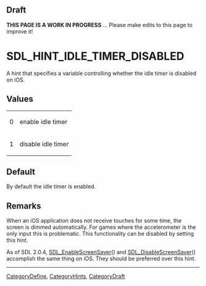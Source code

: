 == Draft ==

'''THIS PAGE IS A WORK IN PROGRESS''' ... Please make edits to this page to improve it!


= SDL_HINT_IDLE_TIMER_DISABLED =
A hint that specifies a variable controlling whether the idle timer is disabled on iOS.


== Values ==
{|
|0
|enable idle timer
|-
|1
|disable idle timer
|}

== Default ==
By default the idle timer is enabled.

== Remarks ==
When an iOS application does not receive touches for some time, the screen is dimmed automatically. For games where the accelerometer is the only input this is problematic. This functionality can be disabled by setting this hint.

As of SDL 2.0.4, [[SDL_EnableScreenSaver]]() and [[SDL_DisableScreenSaver]]() accomplish the same thing on iOS. They should be preferred over this hint.

----
[[CategoryDefine]], [[CategoryHints]], [[CategoryDraft]]
